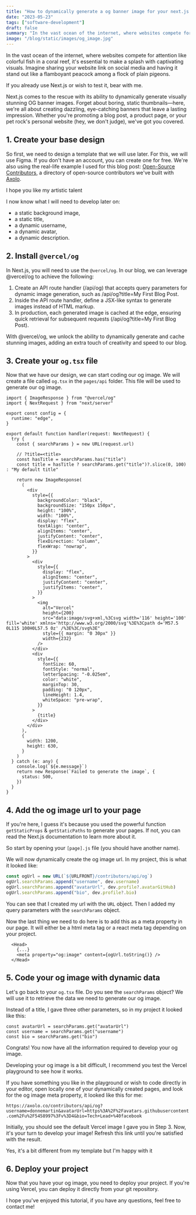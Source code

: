 ```yaml
---
title: "How to dynamically generate a og banner image for your next.js app"
date: "2023-05-23"
tags: ["software-development"]
draft: false
summary: "In the vast ocean of the internet, where websites compete for attention like colorful fish in a coral reef, it's essential to make a splash with captivating visuals. Imagine sharing your website link on social media and having it stand out like a flamboyant peacock among a flock of plain pigeons."
image: "/blog/static/images/og_image.jpg"
---
```


In the vast ocean of the internet, where websites compete for attention like colorful fish in a coral reef, it's essential to make a splash with captivating visuals. Imagine sharing your website link on social media and having it stand out like <span className="rainbow-button hover:cursor-auto">a flamboyant peacock</span> among a flock of plain pigeons.

If you already use Next.js or wish to test it, bear with me.

Next.js comes to the rescue with its ability to dynamically generate visually stunning OG banner images. Forget about boring, static thumbnails—here, we're all about creating dazzling, eye-catching banners that leave a lasting impression. Whether you're promoting a blog post, a product page, or your pet rock's personal website (hey, we don't judge), we've got you covered.

## 1. Create your base design

So first, we need to design a template that we will use later. For this, we will use <NoFollowLink url="https://www.figma.com">Figma</NoFollowLink>. If you don't have an account, you can create one for free. We're also using the real-life example I used for this blog post: [Open-Source Contributors](https://axolo.co/contributors), a directory of open-source contributors we've built with [Axolo](https://axolo.co).

<ImageContainer
  alt="sweaty-hands"
  src="/blog/static/images/design_og_image.png"
  classNameDiv="mx-10 lg:mx-28"
  classNameImage=""
  width={2400}
  height={1260}
/>
<SubImageText classNameDiv="" classNameText="lg:w-80 ">
  I hope you like my artistic talent
</SubImageText>

I now know what I will need to develop later on:

- a static background image,
- a static title,
- a dynamic username,
- a dynamic avatar,
- a dynamic description.

## 2. Install `@vercel/og`

In Next.js, you will need to use the `@vercel/og`. In our blog, we can leverage @vercel/og to achieve the following:

1. Create an API route handler (/api/og) that accepts query parameters for dynamic image generation, such as /api/og?title=My First Blog Post.
2. Inside the API route handler, define a JSX-like syntax to generate images instead of HTML markup.
3. In production, each generated image is cached at the edge, ensuring quick retrieval for subsequent requests (/api/og?title=My First Blog Post).

With @vercel/og, we unlock the ability to dynamically generate and cache stunning images, adding an extra touch of creativity and speed to our blog.

<CTABanner type="learn" />

## 3. Create your `og.tsx` file

Now that we have our design, we can start coding our og image. We will create a file called `og.tsx` in the `pages/api` folder. This file will be used to generate our og image.

```tsx
import { ImageResponse } from "@vercel/og"
import { NextRequest } from "next/server"

export const config = {
  runtime: "edge",
}

export default function handler(request: NextRequest) {
  try {
    const { searchParams } = new URL(request.url)

    // ?title=<title>
    const hasTitle = searchParams.has("title")
    const title = hasTitle ? searchParams.get("title")?.slice(0, 100) : "My default title"

    return new ImageResponse(
      (
        <div
          style={{
            backgroundColor: "black",
            backgroundSize: "150px 150px",
            height: "100%",
            width: "100%",
            display: "flex",
            textAlign: "center",
            alignItems: "center",
            justifyContent: "center",
            flexDirection: "column",
            flexWrap: "nowrap",
          }}
        >
          <div
            style={{
              display: "flex",
              alignItems: "center",
              justifyContent: "center",
              justifyItems: "center",
            }}
          >
            <img
              alt="Vercel"
              height={200}
              src="data:image/svg+xml,%3Csvg width='116' height='100' fill='white' xmlns='http://www.w3.org/2000/svg'%3E%3Cpath d='M57.5 0L115 100H0L57.5 0z' /%3E%3C/svg%3E"
              style={{ margin: "0 30px" }}
              width={232}
            />
          </div>
          <div
            style={{
              fontSize: 60,
              fontStyle: "normal",
              letterSpacing: "-0.025em",
              color: "white",
              marginTop: 30,
              padding: "0 120px",
              lineHeight: 1.4,
              whiteSpace: "pre-wrap",
            }}
          >
            {title}
          </div>
        </div>
      ),
      {
        width: 1200,
        height: 630,
      }
    )
  } catch (e: any) {
    console.log(`${e.message}`)
    return new Response(`Failed to generate the image`, {
      status: 500,
    })
  }
}
```

## 4. Add the og image url to your page

If you're here, I guess it's because you used the powerful function `getStaticProps` & `getStaticPaths` to generate your pages. If not, you can read the <NoFollowLink url="https://nextjs.org/docs/basic-features/data-fetching#getstaticprops-static-generation">Next.js documentation</NoFollowLink> to learn more about it.

So start by opening your `[page].js` file (you should have another name).

We will now dynamically create the og image url. In my project, this is what it looked like:

```js
const ogUrl = new URL(`${URLFRONT}/contributors/api/og`)
ogUrl.searchParams.append("username", dev.username)
ogUrl.searchParams.append("avatarUrl", dev.profile?.avatarGitHub)
ogUrl.searchParams.append("bio", dev.profile?.bio)
```

You can see that I created my url with the `URL` object. Then I added my query parameters with the `searchParams` object.

Now the last thing we need to do here is to add this as a meta property in our page. It will either be a html meta tag or a react meta tag depending on your project.

```
  <Head>
    {...}
    <meta property="og:image" content={ogUrl.toString()} />
  </Head>
```

## 5. Code your og image with dynamic data

Let's go back to your `og.tsx` file. Do you see the `searchParams` object? We will use it to retrieve the data we need to generate our og image.

Instead of a title, I gave three other parameters, so in my project it looked like this:

```tsx
const avatarUrl = searchParams.get("avatarUrl")
const username = searchParams.get("username")
const bio = searchParams.get("bio")
```

Congrats! You now have all the information required to develop your og image.

Developing your og image is a bit difficult, I recommend you test <NoFollowLink url="https://og-playground.vercel.app/">the Vercel playground</NoFollowLink> to see how it works.

If you have something you like in the playground or wish to code directly
in your editor, open locally one of your dynamically created pages, and look for the og image meta property, it looked like this for me:

`https://axolo.co/contributors/api/og?username=donnemartin&avatarUrl=https%3A%2F%2Favatars.githubusercontent.com%2Fu%2F5458997%3Fv%3D4&bio=Tech+Lead+%40facebook`

Initially, you should see the default Vercel image I gave you in Step 3. Now, it's your turn to develop your image! Refresh this link until you're satisfied with the result.

<ImageContainer
  alt="sweaty-hands"
  src="/blog/static/images/og_final.png"
  classNameDiv="mx-10 lg:mx-28"
  classNameImage=""
  width={1200}
  height={627}
/>
<SubImageText classNameDiv="" classNameText="lg:w-80 ">
  Yes, it's a bit different from my template but I'm happy with it
</SubImageText>

<CTABanner type="try" />

## 6. Deploy your project

Now that you have your og image, you need to deploy your project. If you're using Vercel, you can deploy it directly from your git repository.

I hope you've enjoyed this tutorial, if you have any questions, feel free to contact me!
